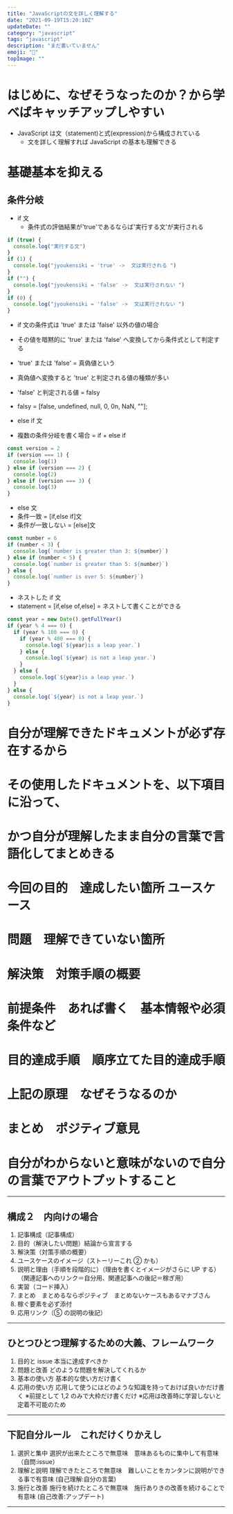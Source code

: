 ```yaml
---
title: "JavaScriptの文を詳しく理解する"
date: "2021-09-19T15:20:10Z"
updateDate: ""
category: "javascript"
tags: "javascript"
description: "まだ書いていません"
emoji: "🙂"
topImage: ""
---
```


# はじめに、なぜそうなったのか？から学べばキャッチアップしやすい

- JavaScript は文（statement)と式(expression)から構成されている
  - 文を詳しく理解すれば JavaScript の基本も理解できる

# 基礎基本を抑える

## 条件分岐

- if 文
  - 条件式の評価結果が'true'であるならば'実行する文'が実行される

```js
if (true) {
  console.log("実行する文")
}
if (1) {
  console.log("jyoukensiki = 'true' ->  文は実行される ")
}
if ("") {
  console.log("jyoukensiki = 'false' ->  文は実行されない ")
}
if (0) {
  console.log("jyoukensiki = 'false' ->  文は実行されない ")
}
```

- if 文の条件式は 'true' または 'false' 以外の値の場合
- その値を暗黙的に 'true' または 'false' へ変換してから条件式として判定する
- 'true' または 'false' = 真偽値という
- 真偽値へ変換すると 'true' と判定される値の種類が多い
- 'false' と判定される値 = falsy
- falsy = [false, undefined, null, 0, 0n, NaN, ""];

- else if 文
- 複数の条件分岐を書く場合 = if + else if

```js
const version = 2
if (version === 1) {
  console.log(1)
} else if (version === 2) {
  console.log(2)
} else if (version === 3) {
  console.log(3)
}
```

- else 文
- 条件一致 = [if,else if]文
- 条件が一致しない = [else]文

```js
const number = 6
if (number < 3) {
  console.log(`number is greater than 3: ${number}`)
} else if (number < 5) {
  console.log(`number is greater than 5: ${number}`)
} else {
  console.log(`number is over 5: ${number}`)
}
```

- ネストした if 文
- statement = [if,else of,else] = ネストして書くことができる

```js
const year = new Date().getFullYear()
if (year % 4 === 0) {
  if (year % 100 === 0) {
    if (year % 400 === 0) {
      console.log(`${year}is a leap year.`)
    } else {
      console.log(`${year} is not a leap year.`)
    }
  } else {
    console.log(`${year}is a leap year.`)
  }
} else {
  console.log(`${year} is not a leap year.`)
}
```

# 自分が理解できたドキュメントが必ず存在するから

# その使用したドキュメントを、以下項目に沿って、

# かつ自分が理解したまま自分の言葉で言語化してまとめきる

# 今回の目的　達成したい箇所 ユースケース

# 問題　理解できていない箇所

# 解決策　対策手順の概要

# 前提条件　あれば書く　基本情報や必須条件など

# 目的達成手順　順序立てた目的達成手順

# 上記の原理　なぜそうなるのか

# まとめ　ポジティブ意見

# 自分がわからないと意味がないので自分の言葉でアウトプットすること

---

## 構成２　内向けの場合

1. 記事構成（記事構成）
2. 目的（解決したい問題）結論から宣言する
3. 解決策（対策手順の概要）
4. ユースケースのイメージ（ストーリーこれ ② かも）
5. 説明と理由（手順を段階的に）（理由を書くとイメージがさらに UP する）（関連記事へのリンク＝自分用、関連記事への後記＝稼ぎ用）
6. 実習（コード挿入）
7. まとめ　まとめるならポジティブ　まとめないケースもあるマナブさん
8. 稼ぐ要素を必ず添付
9. 応用リンク（⑤ の説明の後記）

---

## ひとつひとつ理解するための大義、フレームワーク

1. 目的と issue 本当に達成すべきか
2. 問題と改善 どのような問題を解決してくれるか
3. 基本の使い方 基本的な使い方だけ書く
4. 応用の使い方 応用して使うにはどのような知識を持っておけば良いかだけ書く
   ※前提として 1,2 のみで大枠だけ書くだけ
   ※応用は改善時に学習しないと定着不可能のため

---

## 下記自分ルール　これだけくりかえし

1. 選択と集中 選択が出来たところで無意味　意味あるものに集中して有意味　（自問:issue）
2. 理解と説明 理解できたところで無意味　難しいことをカンタンに説明ができる事で有意味 (自己理解:自分の言葉)
3. 施行と改善 施行を続けたところで無意味　施行ありきの改善を続けることで有意味 (自己改善:アップデート)

---

```

```
